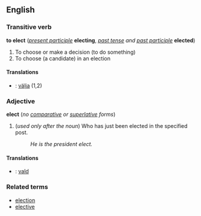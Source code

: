 ==English==
===Transitive verb===
'''to elect''' (''[[present participle]]'' '''electing''', ''[[past tense]] and [[past participle]]'' '''elected''')

# To choose or make a decision (to do something)
# To choose (a candidate) in an election

====Translations====
*{{sv}}: [[välja]] (1,2)

===Adjective===
'''elect''' (''no [[comparative]] or [[superlative]] forms'')

#(''used only after the noun'') Who has just been elected in the specified post.
#:''He is the president elect.''

====Translations====
*{{sv}}: [[vald]]

===Related terms===
*[[election]]
*[[elective]]